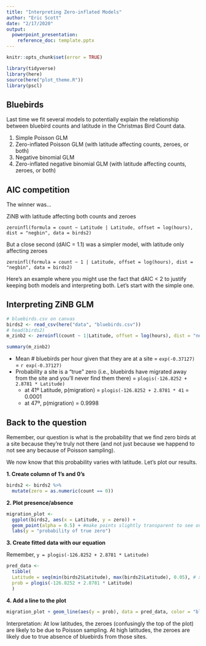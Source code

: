 ```yaml
---
title: "Interpreting Zero-inflated Models"
author: "Eric Scott"
date: "2/17/2020"
output:
  powerpoint_presentation:
    reference_doc: template.pptx
---
```


```r
knitr::opts_chunk$set(error = TRUE)
```
```r
library(tidyverse)
library(here)
source(here("plot_theme.R"))
library(pscl)
```


## Bluebirds

Last time we fit several models to potentially explain the relationship between bluebird counts and latitude in the Christmas Bird Count data.

1. Simple Poisson GLM
2. Zero-inflated Poisson GLM (with latitude affecting counts, zeroes, or both)
3. Negative binomial GLM
4. Zero-inflated negative binomial GLM (with latitude affecting counts, zeroes, or both)

## AIC competition
The winner was...

ZiNB with latitude affecting both counts and zeroes

```
zeroinfl(formula = count ~ Latitude | Latitude, offset = log(hours), dist = "negbin", data = birds2)
```

But a close second (dAIC = 1.1) was a simpler model, with latitude only affecting zeroes

```
zeroinfl(formula = count ~ 1 | Latitude, offset = log(hours), dist = "negbin", data = birds2)
```

Here's an example where you might use the fact that dAIC < 2 to justify keeping both models and interpreting both.  Let's start with the simple one.

## Interpreting ZiNB GLM

```r
# bluebirds.csv on canvas
birds2 <- read_csv(here("data", "bluebirds.csv"))
# head(birds2)
m_zinb2 <- zeroinfl(count ~ 1|Latitude, offset = log(hours), dist = "negbin", data = birds2)
```
```r
summary(m_zinb2)
```

- Mean # bluebirds per hour given that they are at a site = `exp(-0.37127)` = `r exp(-0.37127)`
- Probability a site is a "true" zero (i.e., bluebirds have migrated away from the site and you'll never find them there) = `plogis(-126.8252 + 2.8781 * Latitude)`
  - at 41º Latitude, p(migration) = `plogis(-126.8252 + 2.8781 * 41` = 0.0001
  - at 47º, p(migration) = 0.9998

## Back to the question

Remember, our question is what is the probability that we find zero birds at a site because they're truly not there (and not just because we happend to not see any because of Poisson sampling).

We now know that this probability varies with latitude.  Let's plot our results.

**1. Create column of 1's and 0's**

```r
birds2 <- birds2 %>% 
  mutate(zero = as.numeric(count == 0)) 
```

**2. Plot presence/absence**

```r
migration_plot <- 
  ggplot(birds2, aes(x = Latitude, y = zero)) +
  geom_point(alpha = 0.5) + #make points slightly transparent to see overplotting better.
  labs(y = "probability of true zero")
```

**3. Create fitted data with our equation**

Remember, `y = plogis(-126.8252 + 2.8781 * Latitude)`

```r
pred_data <-
  tibble(
  Latitude = seq(min(birds2$Latitude), max(birds2$Latitude), 0.05), # x-values
  prob = plogis(-126.8252 + 2.8781 * Latitude)
  )
```

**4. Add a line to the plot**

```r
migration_plot + geom_line(aes(y = prob), data = pred_data, color = "blue")
```

Interpretation: At low latitudes, the zeroes (confusingly the top of the plot) are likely to be due to Poisson sampling.  At high latitudes, the zeroes are likely due to true absence of bluebirds from those sites.

